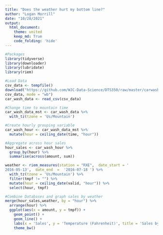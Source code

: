 ```yaml
---
title: "Does the weather hurt my bottom line?"
author: "Logan Morrill"
date: "10/28/2021"
output: 
  html_document:
    theme: united
    keep_md: True
    code_folding: 'hide'
---
```


```r
#Packages
library(tidyverse)
library(downloader)
library(lubridate)
library(riem)
```

```r
#Load Data
csv_data <- tempfile()
download("https://github.com/WJC-Data-Science/DTS350/raw/master/carwash.csv", 
csv_data, mode = "wb")
car_wash_data <- read_csv(csv_data)
```

```r
#Change time to mountain time
car_wash_data_mst <- car_wash_data %>%
  with_tz(tzone = 'Us/Mountain')
```

```r
#Create hourly grouping variable
car_wash_hour <- car_wash_data_mst %>%
  mutate(hour = ceiling_date(time, "hour"))
```

```r
#Aggregate across hour sales
hour_sales <- car_wash_hour %>%
  group_by(hour) %>%
  summarise(across(amount, sum))
```

```r
weather <- riem_measures(station = "RXE",  date_start = '	
2016-05-13',  date_end  =  '2016-07-18 ') %>%
  with_tz(tzone = 'Us/Mountain') %>%
  filter(tmpf != "") %>%
  mutate(hour = ceiling_date(valid, "hour")) %>%
  select(hour, tmpf)
```

```r
#Combine Databases and graph sales by weather
merge(hour_sales,weather, by = "hour") %>%
  arrange(hour) %>%
  ggplot(aes(x = amount, y = tmpf)) +
    geom_point() +
    geom_line() +
    labs(x = 'Sales', y = 'Temperature (Fahrenheit)', title = 'Sales by Temperature') +
    theme_bw()
```

